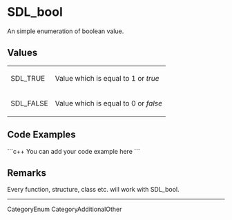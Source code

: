 <!-- pragma section-numbers off -->
<!-- pragma camelcase off -->

= SDL_bool =
An simple enumeration of boolean value.


== Values ==
{|
|SDL_TRUE
|Value which is equal to 1 or ''true''
|-
|SDL_FALSE
|Value which is equal to 0 or ''false''
|}

== Code Examples ==
```c++
You can add your code example here
```


== Remarks ==
Every function, structure, class etc. will work with SDL_bool.

----
CategoryEnum CategoryAdditionalOther
